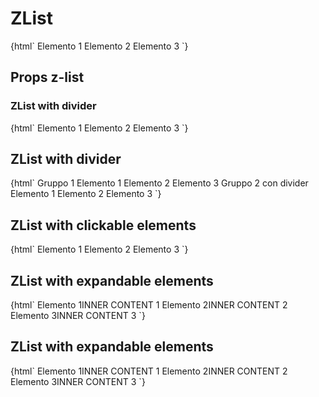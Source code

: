 
<Meta title="List/ZList" component="z-list" />

# ZList

<Preview>
  <Story name="ZList-simple">
    {html`<z-list>
      <z-list-element>Elemento 1</z-list-element>
      <z-list-element>Elemento 2</z-list-element>
      <z-list-element>Elemento 3</z-list-element>
    </z-list>`}
  </Story>
</Preview>

## Props z-list

<Props of="z-list" />

### ZList with divider

<Preview>
  <Story name="ZList-with-divider">
    {html`<z-list>
      <z-list-element>Elemento 1</z-list-element>
      <z-divider></z-divider>
      <z-list-element>Elemento 2</z-list-element>
      <z-divider></z-divider>
      <z-list-element>Elemento 3</z-list-element>
    </z-list>`}
  </Story>
</Preview>

## ZList with divider

<Preview>
  <Story name="ZList-with-groups">
    {html`<z-list>
      <z-list-group>
        <z-body slot="header-title">Gruppo 1</z-body>
        <z-list-element>Elemento 1</z-list-element>
        <z-list-element>Elemento 2</z-list-element>
        <z-list-element>Elemento 3</z-list-element>
      </z-list-group>
      <z-list-group>
        <z-body slot="header-title">Gruppo 2 con divider</z-body>
        <z-divider slot="divider"></z-divider>
        <z-list-element>Elemento 1</z-list-element>
        <z-divider></z-divider>
        <z-list-element>Elemento 2</z-list-element>
        <z-divider></z-divider>
        <z-list-element>Elemento 3</z-list-element>
      </z-list-group>
    </z-list>`}
  </Story>
</Preview>

## ZList with clickable elements

<Preview>
  <Story name="ZList-with-clickable-content">
    {html`<z-list>
      <z-list-element clickable="true">Elemento 1</z-list-element>
      <z-divider></z-divider>
      <z-list-element clickable="true">Elemento 2</z-list-element>
      <z-divider></z-divider>
      <z-list-element clickable="true">Elemento 3</z-list-element>
    </z-list>`}
  </Story>
</Preview>

## ZList with expandable elements

<Preview>
  <Story name="ZList-with-expandable-content">
    {html`<z-list size="large">
      <z-list-element expandable="true"
        ><span>Elemento 1</span
        ><span slot="inner-content">INNER CONTENT 1</span></z-list-element
      >
      <z-divider></z-divider>
      <z-list-element expandable="true"
        ><span>Elemento 2</span
        ><span slot="inner-content">INNER CONTENT 2</span></z-list-element
      >
      <z-divider></z-divider>
      <z-list-element expandable="true"
        ><span>Elemento 3</span
        ><span slot="inner-content">INNER CONTENT 3</span></z-list-element
      >
    </z-list>`}
  </Story>
</Preview>

## ZList with expandable elements

<Preview>
  <Story name="ZList-with-expandable-content-menu-style">
    {html`<z-list size="large">
      <z-list-element
        expandable="true"
        expandable-style="menu"
        align-button="right"
        ><span>Elemento 1</span
        ><span slot="inner-content">INNER CONTENT 1</span></z-list-element
      >
      <z-divider></z-divider>
      <z-list-element
        expandable="true"
        expandable-style="menu"
        align-button="right"
        ><span>Elemento 2</span
        ><span slot="inner-content">INNER CONTENT 2</span></z-list-element
      >
      <z-divider></z-divider>
      <z-list-element
        expandable="true"
        expandable-style="menu"
        align-button="right"
        ><span>Elemento 3</span
        ><span slot="inner-content">INNER CONTENT 3</span></z-list-element
      >
    </z-list>`}
  </Story>
</Preview>
